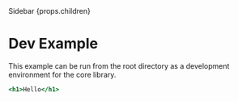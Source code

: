 
  <div
    style={{
      '--live-border': '#f0f0f6',
      '--live-editor-background': '#f6f6ff'
    }}>
    <Layout>
      <Layout.MenuToggle />
      <Layout.Sidebar>
        Sidebar
      </Layout.Sidebar>
      <Layout.Main>
        {props.children}
      </Layout.Main>
    </Layout>
  </div>

# Dev Example

This example can be run from the root directory as a development environment for the core library.

```.jsx
<h1>Hello</h1>
```
